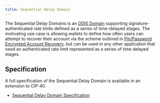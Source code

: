 ```yaml
---
title: Sequential Delay Domain
---
```


The Sequential Delay Domains is an [ODIS Domain](/protocol/architecture/odis/domains/introduction.mdx) supporting signature-authenticated rate limits defined as a series of time-delayed stages. The motivating use case is allowing wallets to define how often users can attempt to recover their account via the scheme outlined in [Pin/Password Encrypted Account Recovery](https://docs.celo.org/protocol/identity/encrypted-cloud-backup), but can be used in any other application that need an authenticated rate limit represented as a series of time delayed stages.

## Specification

A full specification of the Sequential Delay Domain is available in an extension to CIP-40.

- [Sequential Delay Domain Specification](https://github.com/celo-org/celo-proposals/blob/master/CIPs/CIP-0040/sequentialDelayDomain.md)
